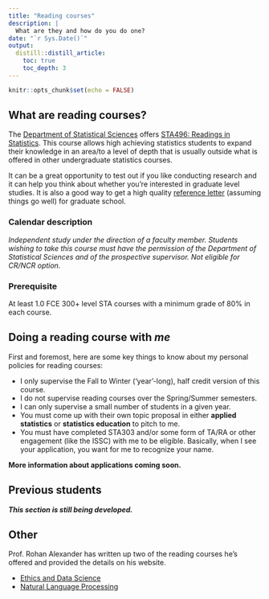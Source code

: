```yaml
---
title: "Reading courses"
description: |
  What are they and how do you do one?
date: "`r Sys.Date()`"
output: 
  distill::distill_article:
    toc: true
    toc_depth: 3
---
```


```r
knitr::opts_chunk$set(echo = FALSE)
```

## What are reading courses?

The [Department of Statistical Sciences](https://www.statistics.utoronto.ca/) offers [STA496: Readings in Statistics](https://www.statistics.utoronto.ca/current-students/special-enrolment-courses-sta490y1-sta492h1-sta496h1sta497h1#several-statistics-courses-have-special-enrolment-procedures-so-enrolment-in-these-courses-cannot-be-done-on-acorn-please-select-the-course-you-are-interested-in-from-the-list-below-for-information-on-the-enrolment-process-prerequisites-and-instructions-on-how-to-request-enrolment-accordion-3). This course allows high achieving statistics students to expand their knowledge in an area/to a level of depth that is usually outside what is offered in other undergraduate statistics courses. 

It can be a great opportunity to test out if you like conducting research and it can help you think about whether you're interested in graduate level studies. It is also a good way to get a high quality [reference letter](https://www.lizabolton.com/references.html) (assuming things go well) for graduate school.

### Calendar description
_Independent study under the direction of a faculty member. Students wishing to take this course must have the permission of the Department of Statistical Sciences and of the prospective supervisor. Not eligible for CR/NCR option._

### Prerequisite

At least 1.0 FCE 300+ level STA courses with a minimum grade of 80% in each course.

## Doing a reading course with _me_

First and foremost, here are some key things to know about my personal policies for reading courses:

- I only supervise the Fall to Winter ('year'-long), half credit version of this course.
- I do not supervise reading courses over the Spring/Summer semesters.
- I can only supervise a small number of students in a given year.
- You must come up with their own topic proposal in either __applied statistics__ or __statistics education__ to pitch to me.
- You must have completed STA303 and/or some form of TA/RA or other engagement (like the ISSC) with me to be eligible. Basically, when I see your application, you want for me to recognize your name.

__More information about applications coming soon.__

## Previous students 

___This section is still being developed.___

## Other

Prof. Rohan Alexander has written up two of the reading courses he's offered and provided the details on his website.

- [Ethics and Data Science](https://rohanalexander.com/reading_course-ethics.html)
- [Natural Language Processing](https://rohanalexander.com/reading_course-nlp.html)
